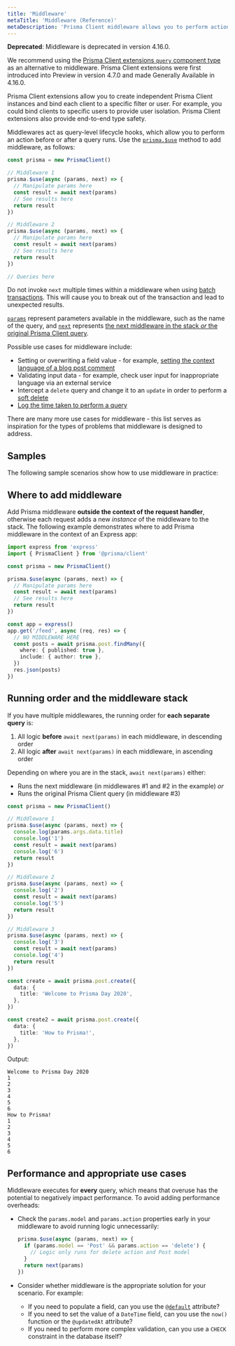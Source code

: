 ```yaml
---
title: 'Middleware'
metaTitle: 'Middleware (Reference)'
metaDescription: 'Prisma Client middleware allows you to perform actions before or after any query on any model with the prisma.$use method.'
---
```


<TopBlock>

<Admonition type="warning">

**Deprecated**: Middleware is deprecated in version 4.16.0.

We recommend using the [Prisma Client extensions `query` component type](/orm/prisma-client/client-extensions/query) as an alternative to middleware. Prisma Client extensions were first introduced into Preview in version 4.7.0 and made Generally Available in 4.16.0.

Prisma Client extensions allow you to create independent Prisma Client instances and bind each client to a specific filter or user. For example, you could bind clients to specific users to provide user isolation. Prisma Client extensions also provide end-to-end type safety.

</Admonition>

Middlewares act as query-level lifecycle hooks, which allow you to perform an action before or after a query runs. Use the [`prisma.$use`](/orm/reference/prisma-client-reference#use) method to add middleware, as follows:

```ts highlight=4-9,12-17;normal
const prisma = new PrismaClient()

// Middleware 1
prisma.$use(async (params, next) => {
  // Manipulate params here
  const result = await next(params)
  // See results here
  return result
})

// Middleware 2
prisma.$use(async (params, next) => {
  // Manipulate params here
  const result = await next(params)
  // See results here
  return result
})

// Queries here
```

<Admonition type="warning">

Do not invoke `next` multiple times within a middleware when using [batch transactions](/orm/prisma-client/queries/transactions#sequential-prisma-client-operations). This will cause you to break out of the transaction and lead to unexpected results.

</Admonition>

[`params`](/orm/reference/prisma-client-reference#params) represent parameters available in the middleware, such as the name of the query, and [`next`](/orm/reference/prisma-client-reference#next) represents [the next middleware in the stack _or_ the original Prisma Client query](#running-order-and-the-middleware-stack).

Possible use cases for middleware include:

- Setting or overwriting a field value - for example, [setting the context language of a blog post comment](session-data-middleware)
- Validating input data - for example, check user input for inappropriate language via an external service
- Intercept a `delete` query and change it to an `update` in order to perform a [soft delete](soft-delete-middleware)
- [Log the time taken to perform a query](logging-middleware)

There are many more use cases for middleware - this list serves as inspiration for the types of problems that middleware is designed to address.

</TopBlock>

## Samples

The following sample scenarios show how to use middleware in practice:

<Subsections />

## Where to add middleware

Add Prisma middleware **outside the context of the request handler**, otherwise each request adds a new _instance_ of the middleware to the stack. The following example demonstrates where to add Prisma middleware in the context of an Express app:

```ts highlight=6-11;normal
import express from 'express'
import { PrismaClient } from '@prisma/client'

const prisma = new PrismaClient()

prisma.$use(async (params, next) => {
  // Manipulate params here
  const result = await next(params)
  // See results here
  return result
})

const app = express()
app.get('/feed', async (req, res) => {
  // NO MIDDLEWARE HERE
  const posts = await prisma.post.findMany({
    where: { published: true },
    include: { author: true },
  })
  res.json(posts)
})
```

## Running order and the middleware stack

If you have multiple middlewares, the running order for **each separate query** is:

1. All logic **before** `await next(params)` in each middleware, in descending order
2. All logic **after** `await next(params)` in each middleware, in ascending order

Depending on where you are in the stack, `await next(params)` either:

- Runs the next middleware (in middlewares #1 and #2 in the example) _or_
- Runs the original Prisma Client query (in middleware #3)

```ts
const prisma = new PrismaClient()

// Middleware 1
prisma.$use(async (params, next) => {
  console.log(params.args.data.title)
  console.log('1')
  const result = await next(params)
  console.log('6')
  return result
})

// Middleware 2
prisma.$use(async (params, next) => {
  console.log('2')
  const result = await next(params)
  console.log('5')
  return result
})

// Middleware 3
prisma.$use(async (params, next) => {
  console.log('3')
  const result = await next(params)
  console.log('4')
  return result
})

const create = await prisma.post.create({
  data: {
    title: 'Welcome to Prisma Day 2020',
  },
})

const create2 = await prisma.post.create({
  data: {
    title: 'How to Prisma!',
  },
})
```

Output:

```no-lines
Welcome to Prisma Day 2020
1
2
3
4
5
6
How to Prisma!
1
2
3
4
5
6
```

## Performance and appropriate use cases

Middleware executes for **every** query, which means that overuse has the potential to negatively impact performance. To avoid adding performance overheads:

- Check the `params.model` and `params.action` properties early in your middleware to avoid running logic unnecessarily:

  ```ts
  prisma.$use(async (params, next) => {
    if (params.model == 'Post' && params.action == 'delete') {
      // Logic only runs for delete action and Post model
    }
    return next(params)
  })
  ```

- Consider whether middleware is the appropriate solution for your scenario. For example:

  - If you need to populate a field, can you use the [`@default`](/orm/reference/prisma-schema-reference#default) attribute?
  - If you need to set the value of a `DateTime` field, can you use the `now()` function or the `@updatedAt` attribute?
  - If you need to perform more complex validation, can you use a `CHECK` constraint in the database itself?
